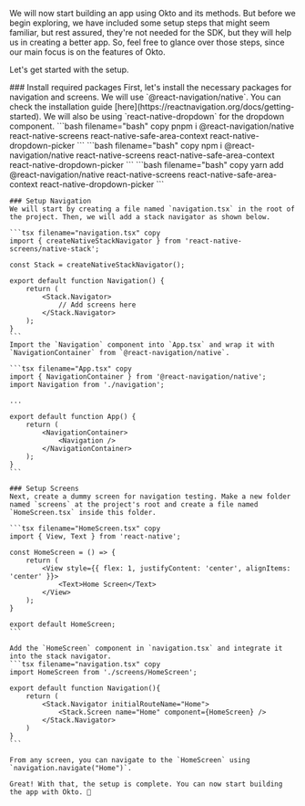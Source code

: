 
We will now start building an app using Okto and its methods. 
But before we begin exploring, we have included some setup steps that might seem familiar, but rest assured, they're not needed for the SDK, but they will help us in creating a better app. 
So, feel free to glance over those steps, since our main focus is on the features of Okto.

Let's get started with the setup.

<Steps>
    ### Install required packages
    First, let's install the necessary packages for navigation and screens. We will use `@react-navigation/native`. You can check the installation guide [here](https://reactnavigation.org/docs/getting-started). We will also be using `react-native-dropdown` for the dropdown component.
    <Tabs items={['pnpm', 'npm', 'yarn']}>
        <Tabs.Tab>
            ```bash filename="bash" copy
            pnpm i @react-navigation/native react-native-screens react-native-safe-area-context react-native-dropdown-picker
            ```
        </Tabs.Tab>
        <Tabs.Tab>
            ```bash filename="bash" copy
            npm i @react-navigation/native react-native-screens react-native-safe-area-context react-native-dropdown-picker
            ```
        </Tabs.Tab>
        <Tabs.Tab>
            ```bash filename="bash" copy
            yarn add @react-navigation/native react-native-screens react-native-safe-area-context react-native-dropdown-picker
            ```
        </Tabs.Tab>
    </Tabs>

    ### Setup Navigation
    We will start by creating a file named `navigation.tsx` in the root of the project. Then, we will add a stack navigator as shown below.

    ```tsx filename="navigation.tsx" copy
    import { createNativeStackNavigator } from 'react-native-screens/native-stack';

    const Stack = createNativeStackNavigator();

    export default function Navigation() {
        return (
            <Stack.Navigator>
                // Add screens here
            </Stack.Navigator>
        );
    }
    ```
    Import the `Navigation` component into `App.tsx` and wrap it with `NavigationContainer` from `@react-navigation/native`.

    ```tsx filename="App.tsx" copy
    import { NavigationContainer } from '@react-navigation/native';
    import Navigation from './navigation';

    ...

    export default function App() {
        return (
            <NavigationContainer>
                <Navigation />
            </NavigationContainer>
        );
    }
    ```

    ### Setup Screens
    Next, create a dummy screen for navigation testing. Make a new folder named `screens` at the project's root and create a file named `HomeScreen.tsx` inside this folder.
    
    ```tsx filename="HomeScreen.tsx" copy
    import { View, Text } from 'react-native';

    const HomeScreen = () => {
        return (
            <View style={{ flex: 1, justifyContent: 'center', alignItems: 'center' }}>
                <Text>Home Screen</Text>
            </View>
        );
    }

    export default HomeScreen;
    ```

    Add the `HomeScreen` component in `navigation.tsx` and integrate it into the stack navigator.
    ```tsx filename="navigation.tsx" copy
    import HomeScreen from './screens/HomeScreen';

    export default function Navigation(){
        return (
            <Stack.Navigator initialRouteName="Home">
                <Stack.Screen name="Home" component={HomeScreen} />
            </Stack.Navigator>
        )
    }
    ```

    From any screen, you can navigate to the `HomeScreen` using `navigation.navigate("Home")`.

    Great! With that, the setup is complete. You can now start building the app with Okto. 🚀
</Steps>